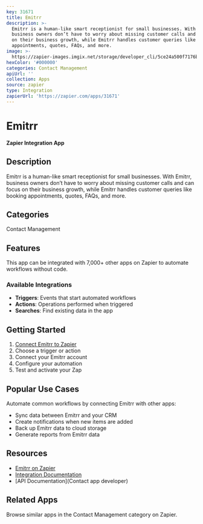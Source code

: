 ```yaml
---
key: 31671
title: Emitrr
description: >-
  Emitrr is a human-like smart receptionist for small businesses. With Emitrr,
  business owners don’t have to worry about missing customer calls and can focus
  on their business growth, while Emitrr handles customer queries like booking
  appointments, quotes, FAQs, and more.
image: >-
  https://zapier-images.imgix.net/storage/developer_cli/5ce24a500f7176b3db1d1b21757f7248.png?auto=format%2Ccompress&ixlib=python-3.0.0&q=50
hexColor: '#000000'
categories: Contact Management
apiUrl: ''
collection: Apps
source: zapier
type: Integration
zapierUrl: 'https://zapier.com/apps/31671'
---
```

# Emitrr

**Zapier Integration App**

## Description

Emitrr is a human-like smart receptionist for small businesses. With Emitrr, business owners don’t have to worry about missing customer calls and can focus on their business growth, while Emitrr handles customer queries like booking appointments, quotes, FAQs, and more.

## Categories

Contact Management

## Features

This app can be integrated with 7,000+ other apps on Zapier to automate workflows without code.

### Available Integrations

- **Triggers**: Events that start automated workflows
- **Actions**: Operations performed when triggered
- **Searches**: Find existing data in the app

## Getting Started

1. [Connect Emitrr to Zapier](https://zapier.com/apps/31671)
2. Choose a trigger or action
3. Connect your Emitrr account
4. Configure your automation
5. Test and activate your Zap

## Popular Use Cases

Automate common workflows by connecting Emitrr with other apps:

- Sync data between Emitrr and your CRM
- Create notifications when new items are added
- Back up Emitrr data to cloud storage
- Generate reports from Emitrr data

## Resources

- [Emitrr on Zapier](https://zapier.com/apps/31671)
- [Integration Documentation](https://zapier.com/apps/31671/integrations)
- [API Documentation](Contact app developer)

## Related Apps

Browse similar apps in the Contact Management category on Zapier.
